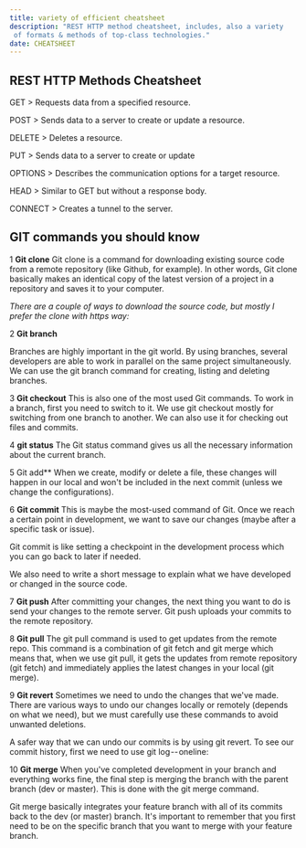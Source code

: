 ```yaml
---
title: variety of efficient cheatsheet 
description: "REST HTTP method cheatsheet, includes, also a variety
 of formats & methods of top-class technologies."
date: CHEATSHEET 
---
```

 
 ## REST HTTP Methods Cheatsheet
GET > Requests data from a specified resource.

POST > Sends data to a server to create or update a resource.

DELETE > Deletes a resource.

PUT > Sends data to a server to create or update




OPTIONS > Describes the communication options for a target resource.

HEAD > Similar to GET but without a response body.

CONNECT > Creates a tunnel to the server.

## GIT commands you should know

1 **Git clone**
Git clone is a command for downloading existing source code from a remote repository (like Github, for example). In other words, Git clone basically makes an identical copy of the latest version of a project in a repository and saves it to your computer.

_There are a couple of ways to download the source code, but mostly I prefer the clone with https way:_ 



2 **Git branch**

Branches are highly important in the git world. By using branches, several developers are able to work in parallel on the same project simultaneously. We can use the git branch command for creating, listing and deleting branches.
 
3 **Git checkout**
This is also one of the most used Git commands. To work in a branch, first you need to switch to it. We use git checkout mostly for switching from one branch to another. We can also use it for checking out files and commits.


4  **git status**
 The Git status command gives us all the necessary information about the current branch. 
 
5  Git add**
 When we create, modify or delete a file, these changes will happen in our local and won't be included in the next commit (unless we change the configurations).
 

6  **Git commit**
  This is maybe the most-used command of Git. Once we reach a certain point in development, we want to save our changes (maybe after a specific task or issue).

Git commit is like setting a checkpoint in the development process which you can go back to later if needed.

We also need to write a short message to explain what we have developed or changed in the source code.

7  **Git push**
After committing your changes, the next thing you want to do is send your changes to the remote server. Git push uploads your commits to the remote repository.

8 **Git pull**
The git pull command is used to get updates from the remote repo. This command is a combination of git fetch and git merge which means that, when we use git pull, it gets the updates from remote repository (git fetch) and immediately applies the latest changes in your local (git merge).

9 **Git revert**
Sometimes we need to undo the changes that we've made. There are various ways to undo our changes locally or remotely (depends on what we need), but we must carefully use these commands to avoid unwanted deletions.

A safer way that we can undo our commits is by using git revert. To see our commit history, first we need to use git log -- oneline:

10  **Git merge**
When you've completed development in your branch and everything works fine, the final step is merging the branch with the parent branch (dev or master). This is done with the git merge command.

Git merge basically integrates your feature branch with all of its commits back to the dev (or master) branch. It's important to remember that you first need to be on the specific branch that you want to merge with your feature branch.

 




  
